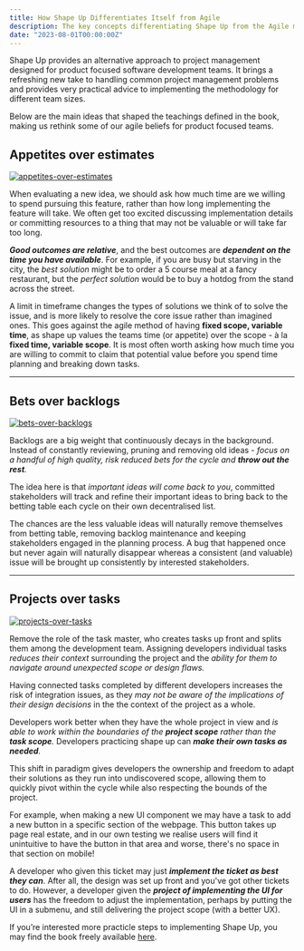 ```yaml
---
title: How Shape Up Differentiates Itself from Agile 
description: The key concepts differentiating Shape Up from the Agile methodology
date: "2023-08-01T00:00:00Z"
---
```


Shape Up provides an alternative approach to project management designed for product focused software development teams. 
It brings a refreshing new take to handling common project management problems and provides very practical advice to implementing the methodology for different team sizes.

Below are the main ideas that shaped the teachings defined in the book, making us rethink some of our agile beliefs for product focused teams. 

## Appetites over estimates
[![appetites-over-estimates](./../shape-up/appetites-over-estimates.png)](./../shape-up/appetites-over-estimates.png)

When evaluating a new idea, we should ask how much time are we willing to spend pursuing this feature, rather than how long implementing the feature will take. 
We often get too excited discussing implementation details or committing resources to a thing that may not be valuable or will take far too long.

**_Good outcomes are relative_**, and the best outcomes are **_dependent on the time you have available_**. For example, if you are busy but starving in the city, the _best solution_ might be to order a 5 course meal at a fancy restaurant, but the _perfect solution_ would be to buy a hotdog from the stand across the street.  

A limit in timeframe changes the types of solutions we think of to solve the issue, and is more likely to resolve the core issue rather than imagined ones.
This goes against the agile method of having **fixed scope, variable time**, as shape up values the teams time (or appetite) over the scope - à la **fixed time, variable scope**.
It is most often worth asking how much time you are willing to commit to claim that potential value before you spend time planning and breaking down tasks.

---

## Bets over backlogs
[![bets-over-backlogs](./../shape-up/bets-over-backlogs.png)](./../shape-up/bets-over-backlogs.png)

Backlogs are a big weight that continuously decays in the background. 
Instead of constantly reviewing, pruning and removing old ideas - _focus on a handful of high quality, risk reduced bets for the cycle and **throw out the rest**._

The idea here is that _important ideas will come back to you_, committed stakeholders will track and refine their important ideas to bring back to the betting table each cycle on their own decentralised list.

The chances are the less valuable ideas will naturally remove themselves from betting table, removing backlog maintenance and keeping stakeholders engaged in the planning process.
A bug that happened once but never again will naturally disappear whereas a consistent (and valuable) issue will be brought up consistently by interested stakeholders. 

---

## Projects over tasks
[![projects-over-tasks](./../shape-up/projects-over-tasks.png)](./../shape-up/projects-over-tasks.png)

Remove the role of the task master, who creates tasks up front and splits them among the development team.
Assigning developers individual tasks _reduces their context_ surrounding the project and the _ability for them to navigate around unexpected scope or design flaws._

Having connected tasks completed by different developers increases the risk of integration issues, as they _may not be aware of the implications of their design decisions_ in the the context of the project as a whole.

Developers work better when they have the whole project in view and _is able to work within the boundaries of the **project scope** rather than the **task scope**._ Developers practicing shape up can _**make their own tasks as needed**._ 

This shift in paradigm gives developers the ownership and freedom to adapt their solutions as they run into undiscovered scope, allowing them to quickly pivot within the cycle while also respecting the bounds of the project.

For example, when making a new UI component we may have a task to add a new button in a specific section of the webpage. 
This button takes up page real estate, and in our own testing we realise users will find it unintuitive to have the button in that area and worse, there's no space in that section on mobile!

A developer who given this ticket may just **_implement the ticket as best they can_**. After all, the design was set up front and you've got other tickets to do. 
However, a developer given the **_project of implementing the UI for users_** has the freedom to adjust the implementation, perhaps by putting the UI in a submenu, and still delivering the project scope (with a better UX).

If you’re interested more practicle steps to implementing Shape Up, you may find the book freely available [here](https://basecamp.com/shapeup).

